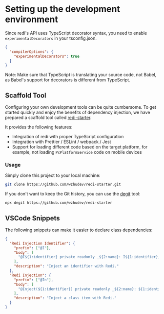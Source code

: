 
# Setting up the development environment

Since redi's API uses TypeScript decorator syntax, you need to enable `experimentalDecorators` in your tsconfig.json.

```json highlight=3
{
  "compilerOptions": {
    "experimentalDecorators": true
  }
}
```

<Callout>
  Note: Make sure that TypeScript is translating your source code, not Babel, as
  Babel's support for decorators is different from TypeScript.
</Callout>

## Scaffold Tool

Configuring your own development tools can be quite cumbersome. To get started quickly and enjoy the benefits of dependency injection, we have prepared a scaffold tool called [redi-starter](https://github.com/wzhudev/redi-starter).

It provides the following features:

- Integration of redi with proper TypeScript configuration
- Integration with Prettier / ESLint / webpack / Jest
- Support for loading different code based on the target platform, for example, not loading `PcPlatformService` code on mobile devices

### Usage

Simply clone this project to your local machine:

```bash
git clone https://github.com/wzhudev/redi-starter.git
```

If you don't want to keep the Git history, you can use the [degit](https://github.com/Rich-Harris/degit) tool:

```bash
npx degit https://github.com/wzhudev/redi-starter
```

## VSCode Snippets

The following snippets can make it easier to declare class dependencies:

```json
{
  "Redi Injection Identifier": {
    "prefix": ["@I"],
    "body": [
      "@I${1:identifier} private readonly _${2:name}: I${1:identifier},"
    ],
    "description": "Inject an identifier with Redi."
  },
  "Redi Injection": {
    "prefix": ["@In"],
    "body": [
      "@Inject(${1:identifier}) private readonly _${2:name}: ${1:identifier},"
    ],
    "description": "Inject a class item with Redi."
  }
}
```
